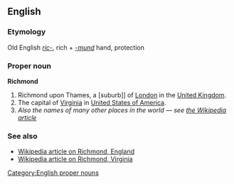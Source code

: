 {{wikipedia}}
==English==
===Etymology===
Old English ''[[rice|ríc-]]'', rich + ''[[mund|-mund]]'' hand, protection

===Proper noun===
[[Category:English proper nouns]]
'''Richmond'''

#Richmond upon Thames, a [suburb]] of [[London]] in the [[United Kingdom]].<!--Note: "Richmond upon Thames" is not hyphenated-->
#The capital of [[Virginia]] in [[United States of America]].
#''Also the names of many other places in the world &mdash; see [[w:Richmond|the Wikipedia article]]''

===See also===
*[[w:Richmond, England|Wikipedia article on Richmond, England]]
*[[w:Richmond, Virginia|Wikipedia article on Richmond, Virginia]]